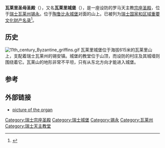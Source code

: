 {{Infobox church
| name                   = 瓦莱里圣母圣殿
| fullname               = Basilique Notre-Dame de Valère 
| native_name            =
| native_name_lang       = French
| image                  = Sion Valere Castle 20070730.jpg
| coordinates            = {{coord|46|14|01.7|N|7|21|51.7|E|region:CH_type:landmark|display=title}} 
| country                = [[瑞士|瑞士]] 
| denomination           = [[罗马天主教|罗马天主教]]
| website                = [https://web.archive.org/web/20131009161543/http://www.cath-vs.ch/sous-sites/chapitre-sion/valeria.html Valeria]
| founded date           = 1200–1300
| status                 = [[宗座圣殿|宗座圣殿]]
| heritage designation   = [[瑞士国家和区域重要文化财产名录|瑞士国家和区域重要文化财产名录]]
| style                  = 罗马式/哥特式
| diocese                = [[天主教锡永教区|天主教锡永教区]]
}}
'''瓦莱里圣母圣殿'''（{{lang-fr|Basilique de Valère}}），又名'''瓦莱里城堡'''（{{lang-fr|Château de Valère}}），是一座设防的罗马天主教[[宗座圣殿|宗座圣殿]]，位于[[瑞士|瑞士]][[瓦莱州|瓦莱州]][[锡永|锡永]]。位于[[陶鲁比永城堡|陶鲁比永城堡]]对面的山上。已被列为[[瑞士国家和区域重要文化财产名录|瑞士国家和区域重要文化财产名录]]<ref>{{cite web|url=http://www.bevoelkerungsschutz.admin.ch/internet/bs/de/home/themen/kgs/kgs_inventar/a-objekte.html|title=Kantonsliste A-Objekte|year=2009|work=KGS Inventar|publisher=Federal Office of Civil Protection|language=de|accessdate=25 April 2011|archiveurl=https://web.archive.org/web/20100628110559/http://www.bevoelkerungsschutz.admin.ch/internet/bs/de/home/themen/kgs/kgs_inventar/a-objekte.html|archivedate=28 June 2010}}</ref>。

==历史 ==
[[File:11th_century_Byzantine_griffins.gif|thumb]]
瓦莱里城堡位于海拔615米的瓦莱里山上，支配着瑞士瓦莱州的锡安镇。城堡的教堂位于山顶，而设防的村庄及其城墙则围绕着它。瓦莱山的地形非常不平坦，只有从东北方向才能进入城堡。

==参考==
{{reflist}}

== 外部链接 ==
* [https://books.google.com/books?id=aU6giw-OdyUC&pg=PA56&lpg=PA56&dq=organ+sion+cathedral&source=bl&ots=DdZNR8yOSz&sig=Pk9LYbZUFVdLNasucTbZ1TcF0AI&hl=en&ei=35woSobyC5KeMvCl-cwJ&sa=X&oi=book_result&ct=result&resnum=1#PPA57,M1 picture of the organ]
[[Category:瑞士宗座圣殿|Category:瑞士宗座圣殿]]
[[Category:瑞士城堡|Category:瑞士城堡]]
[[Category:锡永|Category:锡永]]
[[Category:瓦莱州|Category:瓦莱州]]
[[Category:瑞士天主教堂|Category:瑞士天主教堂]]
